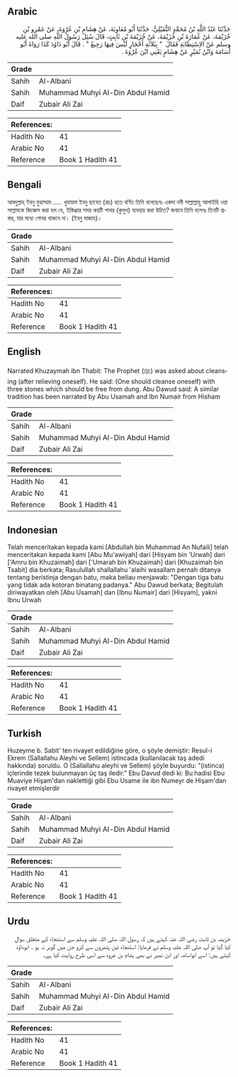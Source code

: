 ## Arabic


<div dir="rtl" lang="ar" style={{fontSize:'larger',backgroundColor:'#f8f9fa',padding:20}}>
حَدَّثَنَا عَبْدُ اللَّهِ بْنُ مُحَمَّدٍ النُّفَيْلِيُّ، حَدَّثَنَا أَبُو مُعَاوِيَةَ، عَنْ هِشَامِ بْنِ عُرْوَةَ، عَنْ عَمْرِو بْنِ خُزَيْمَةَ، عَنْ عُمَارَةَ بْنِ خُزَيْمَةَ، عَنْ خُزَيْمَةَ بْنِ ثَابِتٍ، قَالَ سُئِلَ رَسُولُ اللَّهِ صلى الله عليه وسلم عَنْ الاِسْتِطَابَةِ فَقَالَ ‏ "‏ بِثَلاَثَةِ أَحْجَارٍ لَيْسَ فِيهَا رَجِيعٌ ‏"‏ ‏.‏ قَالَ أَبُو دَاوُدَ كَذَا رَوَاهُ أَبُو أُسَامَةَ وَابْنُ نُمَيْرٍ عَنْ هِشَامٍ يَعْنِي ابْنَ عُرْوَةَ ‏.‏
</div>
<div style={{backgroundColor:'#f8f9fa',padding:20, marginBottom: 10}}><table> <thead> <tr> <th>Grade</th> <th></th> </tr> </thead> <tbody> <tr><td>Sahih</td><td>Al-Albani</td></tr><tr><td>Sahih</td><td>Muhammad Muhyi Al-Din Abdul Hamid</td></tr><tr><td>Daif</td><td>Zubair Ali Zai</td></tr></tbody></table><table> <thead> <tr> <th>References:</th> <th></th> </tr> </thead> <tbody><tr><td>Hadith No</td><td>41</td></tr><tr><td>Arabic No</td><td>41</td></tr><tr><td>Reference</td><td>Book 1 Hadith 41</td></tr></tbody></table></div>

## Bengali


<div dir="ltr" lang="bn" style={{fontSize:'larger',backgroundColor:'#f8f9fa',padding:20}}>
আবদুল্লাহ্ ইবনু মুহাম্মাদ ..... খুযায়মা ইবনু ছাবেত (রাঃ) হতে বর্ণিত তিনি বলেছেনঃ একদা নবী সাল্লাল্লাহু আলাইহি ওয়া সাল্লামকে জিজ্ঞেস করা হল যে, ইস্তিঞ্জার সময় কয়টি পাথর (কুলুখ) ব্যবহার করা উচিত? জবাবে তিনি বলেনঃ তিনটি প্রস্তর, যার মধ্যে গোবর থাকবে না। (ইবনু মাজাহ)।
</div>
<div style={{backgroundColor:'#f8f9fa',padding:20, marginBottom: 10}}><table> <thead> <tr> <th>Grade</th> <th></th> </tr> </thead> <tbody> <tr><td>Sahih</td><td>Al-Albani</td></tr><tr><td>Sahih</td><td>Muhammad Muhyi Al-Din Abdul Hamid</td></tr><tr><td>Daif</td><td>Zubair Ali Zai</td></tr></tbody></table><table> <thead> <tr> <th>References:</th> <th></th> </tr> </thead> <tbody><tr><td>Hadith No</td><td>41</td></tr><tr><td>Arabic No</td><td>41</td></tr><tr><td>Reference</td><td>Book 1 Hadith 41</td></tr></tbody></table></div>

## English


<div dir="ltr" lang="en" style={{fontSize:'larger',backgroundColor:'#f8f9fa',padding:20}}>
Narrated Khuzaymah ibn Thabit: The Prophet (ﷺ) was asked about cleansing (after relieving oneself). He said: (One should cleanse oneself) with three stones which should be free from dung. Abu Dawud said: A similar tradition has been narrated by Abu Usamah and Ibn Numair from Hisham
</div>
<div style={{backgroundColor:'#f8f9fa',padding:20, marginBottom: 10}}><table> <thead> <tr> <th>Grade</th> <th></th> </tr> </thead> <tbody> <tr><td>Sahih</td><td>Al-Albani</td></tr><tr><td>Sahih</td><td>Muhammad Muhyi Al-Din Abdul Hamid</td></tr><tr><td>Daif</td><td>Zubair Ali Zai</td></tr></tbody></table><table> <thead> <tr> <th>References:</th> <th></th> </tr> </thead> <tbody><tr><td>Hadith No</td><td>41</td></tr><tr><td>Arabic No</td><td>41</td></tr><tr><td>Reference</td><td>Book 1 Hadith 41</td></tr></tbody></table></div>

## Indonesian


<div dir="ltr" lang="id" style={{fontSize:'larger',backgroundColor:'#f8f9fa',padding:20}}>
Telah menceritakan kepada kami [Abdullah bin Muhammad An Nufaili] telah menceritakan kepada kami [Abu Mu'awiyah] dari [Hisyam bin 'Urwah] dari ['Amru bin Khuzaimah] dari ['Umarah bin Khuzaimah] dari [Khuzaimah bin Tsabit] dia berkata; Rasulullah shallallahu 'alaihi wasallam pernah ditanya tentang beristinja dengan batu, maka beliau menjawab: "Dengan tiga batu yang tidak ada kotoran binatang padanya." Abu Dawud berkata; Begitulah diriwayatkan oleh [Abu Usamah] dan [Ibnu Numair] dari [Hisyam], yakni Ibnu Urwah
</div>
<div style={{backgroundColor:'#f8f9fa',padding:20, marginBottom: 10}}><table> <thead> <tr> <th>Grade</th> <th></th> </tr> </thead> <tbody> <tr><td>Sahih</td><td>Al-Albani</td></tr><tr><td>Sahih</td><td>Muhammad Muhyi Al-Din Abdul Hamid</td></tr><tr><td>Daif</td><td>Zubair Ali Zai</td></tr></tbody></table><table> <thead> <tr> <th>References:</th> <th></th> </tr> </thead> <tbody><tr><td>Hadith No</td><td>41</td></tr><tr><td>Arabic No</td><td>41</td></tr><tr><td>Reference</td><td>Book 1 Hadith 41</td></tr></tbody></table></div>

## Turkish


<div dir="ltr" lang="tr" style={{fontSize:'larger',backgroundColor:'#f8f9fa',padding:20}}>
Huzeyme b. Sabit' ten rivayet edildiğine göre, o şöyle demiştir: Resul-i Ekrem (Sallallahu Aleyhi ve Sellem) istincada (kullanılacak taş adedi hakkında) soruldu. O (Sallallahu aleyhi ve Sellem) şöyle buyurdu: "(istinca) içlerinde tezek bulunmayan üç taş iledir.” Ebu Davud dedi ki: Bu hadisi Ebu Muaviye Hişam'dan naklettiği gibi Ebu Usame ile ibn Numeyr de Hişam'dan rivayet etmişlerdir
</div>
<div style={{backgroundColor:'#f8f9fa',padding:20, marginBottom: 10}}><table> <thead> <tr> <th>Grade</th> <th></th> </tr> </thead> <tbody> <tr><td>Sahih</td><td>Al-Albani</td></tr><tr><td>Sahih</td><td>Muhammad Muhyi Al-Din Abdul Hamid</td></tr><tr><td>Daif</td><td>Zubair Ali Zai</td></tr></tbody></table><table> <thead> <tr> <th>References:</th> <th></th> </tr> </thead> <tbody><tr><td>Hadith No</td><td>41</td></tr><tr><td>Arabic No</td><td>41</td></tr><tr><td>Reference</td><td>Book 1 Hadith 41</td></tr></tbody></table></div>

## Urdu


<div dir="rtl" lang="ur" style={{fontSize:'larger',backgroundColor:'#f8f9fa',padding:20}}>
خزیمہ بن ثابت رضی اللہ عنہ کہتے ہیں کہ رسول اللہ صلی اللہ علیہ وسلم سے استنجاء کے متعلق سوال کیا گیا تو آپ صلی اللہ علیہ وسلم نے فرمایا: استنجاء تین پتھروں سے کرو جن میں گوبر نہ ہو ۔ ابوداؤد کہتے ہیں: اسے ابواسامہ اور ابن نمیر نے بھی ہشام بن عروہ سے اسی طرح روایت کیا ہے۔
</div>
<div style={{backgroundColor:'#f8f9fa',padding:20, marginBottom: 10}}><table> <thead> <tr> <th>Grade</th> <th></th> </tr> </thead> <tbody> <tr><td>Sahih</td><td>Al-Albani</td></tr><tr><td>Sahih</td><td>Muhammad Muhyi Al-Din Abdul Hamid</td></tr><tr><td>Daif</td><td>Zubair Ali Zai</td></tr></tbody></table><table> <thead> <tr> <th>References:</th> <th></th> </tr> </thead> <tbody><tr><td>Hadith No</td><td>41</td></tr><tr><td>Arabic No</td><td>41</td></tr><tr><td>Reference</td><td>Book 1 Hadith 41</td></tr></tbody></table></div>